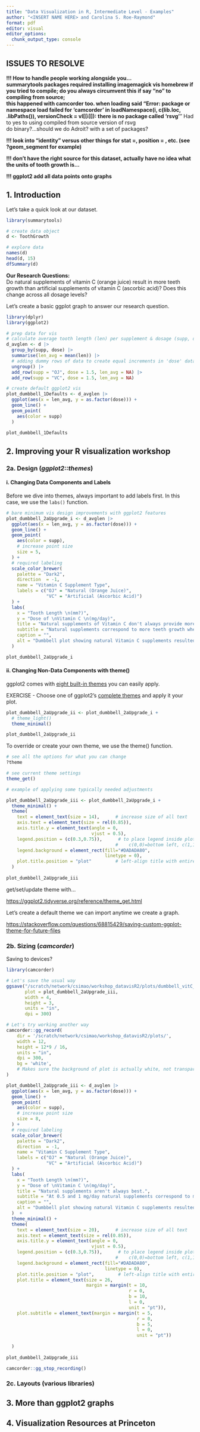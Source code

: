 ```yaml
---
title: "Data Visualization in R, Intermediate Level - Examples"
author: "<INSERT NAME HERE> and Carolina S. Roe-Raymond" 
format: pdf
editor: visual
editor_options: 
  chunk_output_type: console
---
```


## ISSUES TO RESOLVE

**!!! How to handle people working alongside you...\
summarytools packages required installing imagemagick vis homebrew if you tried to compile; do you always circumvent this if say "no" to compiling from source;\
this happened with camcorder too. when loading said "Error: package or namespace load failed for 'camcorder' in loadNamespace(i, c(lib.loc, .libPaths()), versionCheck = vI\[\[i\]\]): there is no package called 'rsvg'**" Had to yes to using compiled from source version of rsvg\
do binary?...should we do Adroit? with a set of packages?

**!!! look into "identity" versus other things for stat =, position = , etc. (see ?geom_segment for example)**

**!!! don't have the right source for this dataset, actually have no idea what the units of tooth growth is...**

**!!! ggplot2 add all data points onto graphs**

## 1. Introduction

Let's take a quick look at our dataset.

```r
library(summarytools) 

# create data object  
d <- ToothGrowth

# explore data
names(d)
head(d, 15)
dfSummary(d)
```

**Our Research Questions:\
**Do natural supplements of vitamin C (orange juice) result in more teeth growth than artificial supplements of vitamin C (ascorbic acid)? Does this change across all dosage levels?

Let's create a basic ggplot graph to answer our research question.

```r
library(dplyr)
library(ggplot2)

# prep data for vis
# calculate average tooth length (len) per supplement & dosage (supp, dose)
d_avglen <- d |> 
  group_by(supp, dose) |> 
  summarise(len_avg = mean(len)) |> 
  # adding dummy rows of data to create equal increments in 'dose' data
  ungroup() |> 
  add_row(supp = "OJ", dose = 1.5, len_avg = NA) |> 
  add_row(supp = "VC", dose = 1.5, len_avg = NA) 

# create default ggplot2 vis
plot_dumbbell_1Defaults <- d_avglen |> 
  ggplot(aes(x = len_avg, y = as.factor(dose))) +
  geom_line() + 
  geom_point(
    aes(color = supp)
  ) 

plot_dumbbell_1Defaults
```

## 2. Improving your R visualization workshop

### 2a. Design (*ggplot2::themes*)

#### i. Changing Data Components and Labels

Before we dive into themes, always important to add labels first. In this case, we use the `labs()` function.

```r

# bare minimum vis design improvements with ggplot2 features
plot_dumbbell_2aUpgrade_i <- d_avglen |> 
  ggplot(aes(x = len_avg, y = as.factor(dose))) +
  geom_line() + 
  geom_point(
    aes(color = supp),
    # increase point size
    size = 5, 
  ) +
  # required labeling
  scale_color_brewer(
    palette = "Dark2",
    direction  = -1,
    name = "Vitamin C Supplement Type",
    labels = c("OJ" = "Natural (Orange Juice)",
               "VC" = "Artificial (Ascorbic Acid)")
  ) +
  labs(
    x = "Tooth Length \n(mm?)",
    y = "Dose of \nVitamin C \n(mg/day)",
    title = "Natural supplements of Vitamin C don't always provide more teeth growth than artificial supplements of Vitamin C.",
    subtitle = "Natural supplements correspond to more teeth growth when taken at 0.5 and 1 mg/day, but artifical supplements match natural teeth growth when taken at 2 mg/day.",
    caption = "",
    alt = "Dumbbell plot showing natural Vitamin C supplements resulted in more teeth growth at doses of 0.5 and 1 milligrams per day, but at 2 milligrams per day both natural and artificial supplements produces similar levels of teeth growth."
  ) 

plot_dumbbell_2aUpgrade_i
```

#### ii. Changing Non-Data Components with theme()

ggplot2 comes with [eight built-in themes](https://ggplot2.tidyverse.org/reference/ggtheme.html) you can easily apply.

EXERCISE - Choose one of ggplot2's [complete themes](https://ggplot2.tidyverse.org/reference/ggtheme.html) and apply it your plot.

```r
plot_dumbbell_2aUpgrade_ii <- plot_dumbbell_2aUpgrade_i +
  # theme_light()
  theme_minimal()

plot_dumbbell_2aUpgrade_ii
```

To override or create your own theme, we use the theme() function.

```r
# see all the options for what you can change
?theme

# see current theme settings
theme_get()

# example of applying some typically needed adjustments 

plot_dumbbell_2aUpgrade_iii <- plot_dumbbell_2aUpgrade_i +
  theme_minimal() +
  theme(
    text = element_text(size = 14),      # increase size of all text
    axis.text = element_text(size = rel(0.85)),
    axis.title.y = element_text(angle = 0,
                                vjust = 0.5),
    legend.position = (c(0.3,0.75)),      # to place legend inside plot, 
                                         #    c(0,0)=bottom left, c(1,1)=top right
    legend.background = element_rect(fill="#DADADA80", 
                                     linetype = 0),
    plot.title.position = "plot"         # left-align title with entire plot
  )
  
plot_dumbbell_2aUpgrade_iii
```

get/set/update theme with...

<https://ggplot2.tidyverse.org/reference/theme_get.html>

Let's create a default theme we can import anytime we create a graph.

<https://stackoverflow.com/questions/68815429/saving-custom-ggplot-theme-for-future-files>

### 2b. Sizing (*camcorder*)

Saving to devices?

```r

library(camcorder)

# Let's save the usual way
ggsave("/scratch/network/csimao/workshop_datavisR2/plots/dumbbell_vitC_toothgrowth.png", 
       plot = plot_dumbbell_2aUpgrade_iii,
       width = 4,
       height = 3,
       units = "in", 
       dpi = 300)

# Let's try working another way
camcorder::gg_record(
    dir = '/scratch/network/csimao/workshop_datavisR2/plots/',
    width = 12,
    height = 12*9 / 16,
    units = "in",
    dpi = 300,
    bg = 'white',
    # Makes sure the background of plot is actually white, not transparent
)

plot_dumbbell_2aUpgrade_iii <- d_avglen |> 
  ggplot(aes(x = len_avg, y = as.factor(dose))) +
  geom_line() + 
  geom_point(
    aes(color = supp),
    # increase point size
    size = 8, 
  ) +
  # required labeling
  scale_color_brewer(
    palette = "Dark2",
    direction  = -1,
    name = "Vitamin C Supplement Type",
    labels = c("OJ" = "Natural (Orange Juice)",
               "VC" = "Artificial (Ascorbic Acid)")
  ) +
  labs(
    x = "Tooth Length \n(mm?)",
    y = "Dose of \nVitamin C \n(mg/day)",
    title = "Natural supplements aren't always best.",
    subtitle = "At 0.5 and 1 mg/day natural supplements correspond to more teeth growth, \nbut at 2 mg/day both natural and artifical supplements have equal effects on teeth growth.",
    caption = "",
    alt = "Dumbbell plot showing natural Vitamin C supplements resulted in more teeth growth at doses of 0.5 and 1 milligrams per day, but at 2 milligrams per day both natural and artificial supplements produces similar levels of teeth growth."
  )  + 
  theme_minimal() +
  theme(
    text = element_text(size = 20),      # increase size of all text
    axis.text = element_text(size = rel(0.85)),
    axis.title.y = element_text(angle = 0,
                                vjust = 0.5),
    legend.position = (c(0.3,0.75)),      # to place legend inside plot, 
                                         #    c(0,0)=bottom left, c(1,1)=top right
    legend.background = element_rect(fill="#DADADA80", 
                                     linetype = 0),
    plot.title.position = "plot",         # left-align title with entire plot
    plot.title = element_text(size = 26,
                              margin = margin(t = 10,
                                              r = 0,
                                              b = 10,
                                              l = 0,
                                              unit = "pt")),
    plot.subtitle = element_text(margin = margin(t = 5,
                                                 r = 0, 
                                                 b = 5, 
                                                 l = 0,
                                                 unit = "pt"))
    
  )
  
plot_dumbbell_2aUpgrade_iii

camcorder::gg_stop_recording()
```

### 2c. Layouts (various libraries)

## 3. More than ggplot2 graphs

## 4. Visualization Resources at Princeton
